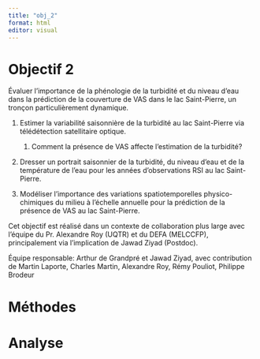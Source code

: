 ```yaml
---
title: "obj_2"
format: html
editor: visual
---
```


# Objectif 2

Évaluer l'importance de la phénologie de la turbidité et du niveau d'eau dans la prédiction de la couverture de VAS dans le lac Saint-Pierre, un tronçon particulièrement dynamique.

1.  Estimer la variabilité saisonnière de la turbidité au lac Saint-Pierre via télédétection satellitaire optique.

    1.  Comment la présence de VAS affecte l'estimation de la turbidité?

2.  Dresser un portrait saisonnier de la turbidité, du niveau d'eau et de la température de l'eau pour les années d'observations RSI au lac Saint-Pierre.

3.  Modéliser l'importance des variations spatiotemporelles physico-chimiques du milieu à l'échelle annuelle pour la prédiction de la présence de VAS au lac Saint-Pierre.

Cet objectif est réalisé dans un contexte de collaboration plus large avec l'équipe du Pr. Alexandre Roy (UQTR) et du DEFA (MELCCFP), principalement via l'implication de Jawad Ziyad (Postdoc).

Équipe responsable: Arthur de Grandpré et Jawad Ziyad, avec contribution de Martin Laporte, Charles Martin, Alexandre Roy, Rémy Pouliot, Philippe Brodeur

# Méthodes

# Analyse

